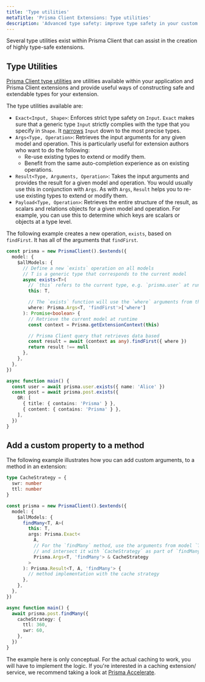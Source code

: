 ```yaml
---
title: 'Type utilities'
metaTitle: 'Prisma Client Extensions: Type utilities'
description: 'Advanced type safety: improve type safety in your custom model methods'
---
```


<TopBlock title={frontMatter.title}>

Several type utilities exist within Prisma Client that can assist in the creation of highly type-safe extensions.

</TopBlock>

## Type Utilities

[Prisma Client type utilities](/orm/prisma-client/type-safety) are utilities available within your application and Prisma Client extensions and provide useful ways of constructing safe and extendable types for your extension.

The type utilities available are:

- `Exact<Input, Shape>`: Enforces strict type safety on `Input`. `Exact` makes sure that a generic type `Input` strictly complies with the type that you specify in `Shape`. It [narrows](https://www.typescriptlang.org/docs/handbook/2/narrowing.html) `Input` down to the most precise types.
- `Args<Type, Operation>`: Retrieves the input arguments for any given model and operation. This is particularly useful for extension authors who want to do the following:
  - Re-use existing types to extend or modify them.
  - Benefit from the same auto-completion experience as on existing operations.
- `Result<Type, Arguments, Operation>`: Takes the input arguments and provides the result for a given model and operation. You would usually use this in conjunction with `Args`. As with `Args`, `Result` helps you to re-use existing types to extend or modify them.
- `Payload<Type, Operation>`: Retrieves the entire structure of the result, as scalars and relations objects for a given model and operation. For example, you can use this to determine which keys are scalars or objects at a type level.

The following example creates a new operation, `exists`, based on `findFirst`. It has all of the arguments that `findFirst`.

```ts
const prisma = new PrismaClient().$extends({
  model: {
    $allModels: {
      // Define a new `exists` operation on all models
      // T is a generic type that corresponds to the current model
      async exists<T>(
        // `this` refers to the current type, e.g. `prisma.user` at runtime
        this: T,

        // The `exists` function will use the `where` arguments from the current model, `T`, and the `findFirst` operation
        where: Prisma.Args<T, 'findFirst'>['where']
      ): Promise<boolean> {
        // Retrieve the current model at runtime
        const context = Prisma.getExtensionContext(this)

        // Prisma Client query that retrieves data based
        const result = await (context as any).findFirst({ where })
        return result !== null
      },
    },
  },
})

async function main() {
  const user = await prisma.user.exists({ name: 'Alice' })
  const post = await prisma.post.exists({
    OR: [
      { title: { contains: 'Prisma' } },
      { content: { contains: 'Prisma' } },
    ],
  })
}
```

## Add a custom property to a method

The following example illustrates how you can add custom arguments, to a method in an extension:

```ts highlight=16
type CacheStrategy = {
  swr: number
  ttl: number
}

const prisma = new PrismaClient().$extends({
  model: {
    $allModels: {
      findMany<T, A>(
        this: T,
        args: Prisma.Exact<
          A,
          // For the `findMany` method, use the arguments from model `T` and the `findMany` method
          // and intersect it with `CacheStrategy` as part of `findMany` arguments
          Prisma.Args<T, 'findMany'> & CacheStrategy
        >
      ): Prisma.Result<T, A, 'findMany'> {
        // method implementation with the cache strategy
      },
    },
  },
})

async function main() {
  await prisma.post.findMany({
    cacheStrategy: {
      ttl: 360,
      swr: 60,
    },
  })
}
```

The example here is only conceptual. For the actual caching to work, you will have to implement the logic. If you're interested in a caching extension/ service, we recommend taking a look at [Prisma Accelerate](https://www.prisma.io/data-platform/accelerate).
